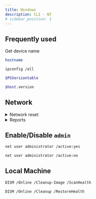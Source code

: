 ```yaml
---
title: Windows
description: CLI - NT
# sidebar_position: 1
---
```


## Frequently used

Get device name

```sh
hostname
```

```bash
ipconfig /all
```

```sh
$PSVersiontable
```
```sh
$host.version
```

## Network

<details>
<summary>Network reset</summary>

```bash
ipconfig /release
```
```bash
ipconfig /flushdns
```
```bash
ipconfig /renew
```
:::caution[Optional]

Continue these two commands if you want to reset your network completely.

:::


```bash
netsh int ip reset
```
```bash
netsh winsock reset
```
Restart computer.

</details>

<details>
<summary>Reports</summary>

```bash
netsh interface show interface
```
```bash
netsh wlan show wlanreport
```
```bash
netsh interface ip show dnsservers
```

</details>





## Enable/Disable `admin`

```bash
net user administrator /active:yes
```
```bash
net user administrator /active:no
```

## Local Machine


```bash
DISM /Online /Cleanup-Image /ScanHealth
```
```bash
DISM /Online /Cleanup /RestoreHealth
```
